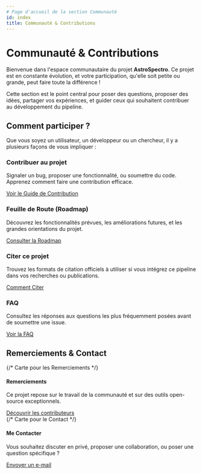 ```yaml
---
# Page d'accueil de la section Communauté
id: index
title: Communauté & Contributions
---
```


<!-- Complet for v1.0.0 release -->


# <FontAwesomeIcon icon={faUsers} /> Communauté & Contributions

Bienvenue dans l'espace communautaire du projet **AstroSpectro**. Ce projet est en constante évolution, et votre participation, qu'elle soit petite ou grande, peut faire toute la différence !

Cette section est le point central pour poser des questions, proposer des idées, partager vos expériences, et guider ceux qui souhaitent contribuer au développement du pipeline.


## Comment participer ?

Que vous soyez un utilisateur, un développeur ou un chercheur, il y a plusieurs façons de vous impliquer :

<div className="container" style={{padding: '0'}}>
  <div className="row">
    <div className="col col--6 margin-bottom--lg">
      <div className="card">
        <div className="card__header"><h3><FontAwesomeIcon icon={faTools} /> Contribuer au projet</h3></div>
        <div className="card__body">
          <p>Signaler un bug, proposer une fonctionnalité, ou soumettre du code. Apprenez comment faire une contribution efficace.</p>
        </div>
        <div className="card__footer">
          <a href="./community/contributing" className="button button--primary button--block">Voir le Guide de Contribution</a>
        </div>
      </div>
    </div>
    <div className="col col--6 margin-bottom--lg">
      <div className="card">
        <div className="card__header"><h3><FontAwesomeIcon icon={faMapSigns} /> Feuille de Route (Roadmap)</h3></div>
        <div className="card__body">
          <p>Découvrez les fonctionnalités prévues, les améliorations futures, et les grandes orientations du projet.</p>
        </div>
        <div className="card__footer">
          <a href="./community/roadmap" className="button button--primary button--block">Consulter la Roadmap</a>
        </div>
      </div>
    </div>
    <div className="col col--6 margin-bottom--lg">
      <div className="card">
        <div className="card__header"><h3><FontAwesomeIcon icon={faQuoteRight} /> Citer ce projet</h3></div>
        <div className="card__body">
          <p>Trouvez les formats de citation officiels à utiliser si vous intégrez ce pipeline dans vos recherches ou publications.</p>
        </div>
        <div className="card__footer">
          <a href="./community/citing" className="button button--primary button--block">Comment Citer</a>
        </div>
      </div>
    </div>
    <div className="col col--6 margin-bottom--lg">
      <div className="card">
        <div className="card__header"><h3><FontAwesomeIcon icon={faQuestionCircle} /> FAQ</h3></div>
        <div className="card__body">
          <p>Consultez les réponses aux questions les plus fréquemment posées avant de soumettre une issue.</p>
        </div>
        <div className="card__footer">
          <a href="./community/faq" className="button button--primary button--block">Voir la FAQ</a>
        </div>
      </div>
    </div>
  </div>
</div>


## Remerciements & Contact

<div className="container" style={{padding: '0', marginTop: '1rem'}}>
  <div className="row">
    {/* Carte pour les Remerciements */}
    <div className="col col--6 margin-bottom--lg">
      <div className="card card--secondary">
        <div className="card__header">
          <h4><FontAwesomeIcon icon={faHeart} /> Remerciements</h4>
        </div>
        <div className="card__body">
          <p>
            Ce projet repose sur le travail de la communauté et sur des outils open-source exceptionnels.
          </p>
        </div>
        <div className="card__footer">
          <a href="./community/acknowledgments" className="button button--secondary button--block">
            Découvrir les contributeurs
          </a>
        </div>
      </div>
    </div>
    {/* Carte pour le Contact */}
    <div className="col col--6 margin-bottom--lg">
      <div className="card card--secondary">
        <div className="card__header">
          <h4><FontAwesomeIcon icon={faEnvelope} /> Me Contacter</h4>
        </div>
        <div className="card__body">
          <p>
            Vous souhaitez discuter en privé, proposer une collaboration, ou poser une question spécifique ?
          </p>
        </div>
        <div className="card__footer">
          <a href="mailto:alex.baker.1@ulaval.ca" className="button button--secondary button--block">
            Envoyer un e-mail
          </a>
        </div>
      </div>
    </div>
  </div>
</div>